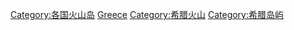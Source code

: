 [[Category:各国火山岛|Category:各国火山岛]]
[[Category:欧洲火山岛|Greece]]
[[Category:希腊火山|Category:希腊火山]]
[[Category:希腊岛屿|Category:希腊岛屿]]